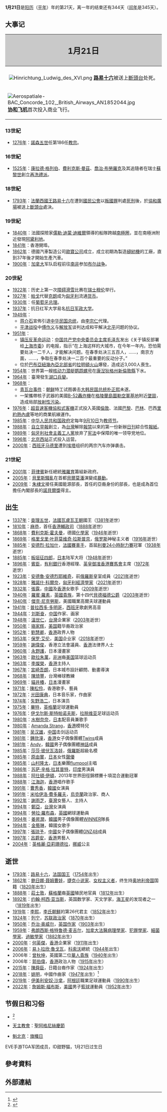 {{noteTA
|1=zh-hant:波耳戰爭; zh-hans:布尔战争;
|2=zh-tw:康乃狄克州; zh-hk:康涅狄格州; zh-cn:康涅狄格州;
|3=zh-hk:和諧式;zh-hans:协和;zh-tw:協和式;
|4=zh-tw:雅羅育; zh-hk:阿羅約; zh-hans: 阿罗约;
|5=zh-hk:貝爾墨邦;zh-hans:贝尔莫潘;zh-tw:貝爾墨邦;
|6=zh-hk:帕拉西度·杜鳴高;zh-hans:普拉西多·多明戈;zh-tw:普拉西多·多明哥;
|7=zh-tw:歐拉朱萬; zh-cn:奥拉朱旺; zh-hk:奧拉祖雲
}}
{{DayInMonth|1}}
'''1月21日'''是[[阳历|阳历]]（[[平年|平年]]）年的第21天，离一年的结束还有344天（[[闰年|闰年]]是345天）。

== 大事记 ==
{| cellspacing = "0"  align = "right" cellpadding = "4" rules = "all" class = "hintergrundfarbe1 rahmenfarbe1 float-right" style = "margin-left:8px; border-style:solid; border-width:1px; border-collapse:collapse; empty-cells:show; font-size: 80%; width:400px"
! colspan = "2" style="font-size: 160%; text-align:center; background:#C9C9C9"| 1月21日
|- style = "vertical-align:top;"
|-
| colspan = "2" | <center>[[File:Hinrichtung_Ludwig_des_XVI.png|center]] '''[[路易十六|路易十六]]'''被送上[[斷頭台|斷頭台]]处死。
|- 
| [[File:Aerospatiale-BAC_Concorde_102,_British_Airways_AN1852044.jpg|center]] '''[[协和飞机|协和飞机]]'''首次投入商业飞行。
| [[File:Beijingwest.jpg|185px]]  '''[[北京西站|北京西站]]'''开通运营。
|}
=== 13世紀 ===
* [[1276年|1276年]]：[[諾森五世|諾森五世]]任第186任[[教宗|教宗]]。

=== 16世紀 ===
* [[1525年|1525年]]：[[康拉德·格列伯|康拉德·格列伯]]、[[費利克斯·曼茲|費利克斯·曼茲]]、[[喬治·布勞羅克|喬治·布勞羅克]]及其追隨者在瑞士[[蘇黎世|蘇黎世]]創立[[重浸派|再洗禮派]]。

=== 18世紀 ===
* [[1793年|1793年]]：[[法蘭西國王|法蘭西國王]][[路易十六|路易十六]]在遭到[[國民公會|國民公會]]以[[叛國罪|叛國罪]]判處[[死刑|死刑]]後，於[[協和廣場|協和廣場]]被送上[[斷頭台|斷頭台]]處決。

=== 19世紀 ===
* [[1840年|1840年]]：法國探險家[[儒勒·迪蒙·迪維爾|儒勒·迪蒙·迪維爾]]領導的船隊跨越[[南極圈|南極圈]]，並在南極洲附近發現[[阿黛利地|阿黛利地]]。
* [[1841年|1841年]]：香港開埠。
* [[1862年|1862年]]：德國汽車製造公司[[歐寶公司|歐寶公司]]成立，成立初期為製造[[縫紉機|縫紉機]]的工廠，直到37年後才開始生產汽車。
* [[1900年|1900年]]：[[加拿大|加拿大]]军队启程前往[[南非|南非]]参加[[布尔战争|布尔战争]]。

=== 20世紀 ===
* [[1922年|1922年]]：历史上第一次[[障碍滑雪|障碍滑雪]]比赛在[[瑞士|瑞士]][[穆伦|穆伦]]举行。
* [[1927年|1927年]]：[[帕戈|帕戈]]代替[[克朗|克朗]]成为[[匈牙利|匈牙利]]流通[[货币|货币]]。
* [[1930年|1930年]]：{{tsl|en|Domingos Oliveira|多明戈斯·德·科斯塔·奥利维拉}}任[[葡萄牙总理列表|葡萄牙总理]]。
* [[1937年|1937年]]：抗日红军大学易名[[抗日军政大学|抗日军政大学]]。
* [[1949年|1949年]]：
**[[蒋介石|蒋介石]]宣佈引退[[中华民国总统|中华民国总统]]，由[[李宗仁|李宗仁]]代理。
**[[平津战役|平津战役]]中[[傅作义|傅作义]]与[[解放军|解放军]]谈判达成和平解决[[北平|北平]]问题的协议。
* [[1951年|1951年]]：
**[[镇压反革命运动|镇压反革命运动]]：[[中国共产党中央委员会主席|中国共产党中央委员会主席]][[毛泽东|毛泽东]]发出《关于镇反部署给[[中国共产党上海市委员会|上海市委]]》的电报，指示“在上海这样的大城市，在今年一年内，恐怕需要处决一二千人，才能解决问题。在春季处决三五百人，……，南京方面，……，争取在春季处决一二百个最重要的反动分子。”
**位於[[巴布亞紐幾內亞|巴布亞紐幾內亞]][[北部省_(巴布亞紐幾內亞)|北部省]]的[[拉明頓火山|拉明頓火山]]爆發，造成近3,000人喪生。
* [[1954年|1954年]]：世界第一艘[[核动力潜艇|核动力潜艇]][[鸚鵡螺號核動力潛艇|鹦鹉螺号]]在[[康湼狄格州|康湼狄格州]][[新倫敦縣_(康涅狄格州)|新倫敦縣]]下水。
* [[1964年|1964年]]：臺灣發生[[湖口兵變|湖口兵變]]。
* [[1968年|1968年]]：
**[[青瓦台事件|青瓦台事件]]：[[朝鲜民主主义人民共和国|朝鲜]]特工试图袭击[[大韩民国总统|大韩民国总统]][[朴正熙|朴正熙]]未遂。
**一架攜帶核子武器的美國[[B-52同溫層堡壘戰略轟炸機|B-52轟炸機]]在[[格陵蘭島|格陵蘭島]][[圖勒空軍基地|圖勒空軍基地]]附近[[1968年圖勒空軍基地B-52墜毀事件|墜毀]]，造成局部[[放射性污染|放射性污染]]。
* [[1976年|1976年]]：[[超音速客機|超音速客機]][[協和式客機|協和式客機]]正式投入英國[[倫敦|倫敦]]、法國[[巴黎|巴黎]]、[[巴林|巴林]]、巴西[[里約熱內盧|里約熱內盧]]等地的商業航線運作。
* [[1985年|1985年]]：[[中华人民共和国政府|中华人民共和国政府]]定每年[[9月10日|9月10日]]为[[教师节|教师节]]。
* [[1988年|1988年]]：[[自立早報|自立早報]]創立，為[[台灣|台灣]]解除[[報禁|報禁]]以來的第一份新辦[[日刊|日刊]]綜合性[[報紙|報紙]]。
* [[1989年|1989年]]：[[匈牙利社會主義工人黨|匈牙利社會主義工人黨]]放弃了[[宪法|宪法]]中保障的唯一领导党地位。
* [[1996年|1996年]]：[[北京西站|北京西站]]正式投入运营。
* [[2000年|2000年]]：[[西班牙|西班牙]][[马德里|马德里]]遭到[[埃塔|埃塔]]组织的两宗汽车炸弹袭击。

=== 21世紀 ===
* [[2001年|2001年]]：[[菲律賓|菲律賓]]新任總統[[格洛麗亞·馬卡帕加爾-阿羅約|雅羅育]]籌組新政府。
* [[2005年|2005年]]：[[2005年貝里斯騷亂|貝里斯騷亂]]在首都[[貝爾莫潘|貝爾莫潘]]演變成[[暴動|暴動]]。
* [[2009年|2009年]]：[[朱棣文|朱棣文]]接任美國能源部長，首任的亞裔身份的部長，也是成為首位擔任內閣部長的[[諾貝爾獎|諾貝爾獎]]得主。

== 出生 ==
* [[1337年|1337年]]：[[查理五世_(法蘭西)|查理五世]]，[[法國|法國]][[瓦盧瓦王朝|瓦盧瓦王朝]]國王（[[1381年|1381年]]逝世）
* [[1810年|1810年]]：[[麻恭|麻恭]]，首任[[香港輔政司|香港輔政司]]（[[1888年|1888年]]逝世）
* [[1868年|1868年]]：[[費利克斯·霍夫曼|費利克斯·霍夫曼]]，德國[[化學家|化學家]]（[[1946年|1946年]]逝世）
* [[1869年|1869年]]：[[格里戈里·叶菲莫维奇·拉斯普京|格里戈里·叶菲莫维奇·拉斯普京]]，[[俄罗斯|俄罗斯]]神秘主义者（[[1916年|1916年]]逝世）
* [[1885年|1885年]]：[[安德烈·拉加什|安德烈·拉加什]]，[[法國|法國]][[賽車|賽車手]]，首屆[[利曼24小時耐力賽|利曼24小時耐力賽]]冠軍（[[1938年|1938年]]逝世）
* [[1885年|1885年]]：[[板垣征四郎|板垣征四郎]]，[[日本|日本]]陆军大将（[[1948年|1948年]]逝世）
* [[1896年|1896年]]：[[賓臣_(有利銀行大班)|賓臣]]，[[有利銀行|有利銀行]]香港經理、[[英皇御准香港賽馬會|英皇御准香港賽馬會]]主席（[[1972年|1972年]]逝世）
* [[1923年|1923年]]：[[安德魯·安德烈耶維奇|安德魯·安德烈耶維奇]]，前[[俄羅斯帝國|俄羅斯]]皇室成員（[[2021年|2021年]]逝世）
* [[1928年|1928年]]：[[雅諾什·科爾奈|雅諾什·科爾奈]]，[[匈牙利|匈牙利]][[經濟學家|經濟學家]]（[[2021年|2021年]]逝世）
* [[1932年|1932年]]：[[張露|張露]]，[[中國|中國]]及[[香港|香港]]女歌手（[[2009年|2009年]]逝世）
* [[1940年|1940年]]：[[第十四代貝德福德公爵羅賓·羅素|羅賓·羅素]]，[[英國|英國]][[貴族|貴族]]，第十四代[[貝德福德公爵|貝德福德公爵]]（[[2003年|2003年]]逝世）
* [[1940年|1940年]]：[[傑克·尼克勞斯|傑克·尼克勞斯]]，美國職業高爾夫球運動員
* [[1941年|1941年]]：[[普拉西多·多明哥|普拉西多·多明哥]]，[[西班牙|西班牙]]歌劇男高音
* [[1944年|1944年]]：[[刘斯奋|刘斯奋]]，[[中国|中国]]作家、画家
* [[1948年|1948年]]：[[溫世仁|溫世仁]]，[[台灣|台灣]]企業家（[[2003年|2003年]]逝世）
* [[1950年|1950年]]：[[骆家辉|骆家辉]]，[[美国|美国]]籍华裔政治家
* [[1952年|1952年]]：[[劉慧卿|劉慧卿]]，[[香港|香港]]政界人物
* [[1953年|1953年]]：[[保罗·艾伦|保罗·艾伦]]，[[美国|美国]]企业家（[[2018年|2018年]]逝世）
* [[1959年|1959年]]：[[謝偉俊|謝偉俊]]，香港立法會議員、[[香港|香港]]法律界人士
* [[1960年|1960年]]：[[永野護|永野護]]，日本漫畫家
* [[1963年|1963年]]：[[哈基姆·歐拉朱萬|歐拉朱萬]]，[[非洲|非洲]]裔[[美国|美国]]篮球运动员
* [[1963年|1963年]]：[[李燦榮|李燦榮]]，[[香港|香港]]主持人
* [[1967年|1967年]]：[[宮崎吾朗|宮崎吾朗]]，日本城市設計顧問、動畫導演
* [[1968年|1968年]]：[[陳琦豐|陳琦豐]]，台灣棒球教練
* [[1969年|1969年]]：[[CLAMP|貓井椿]]，[[日本|日本]]漫畫家
* [[1971年|1971年]]：[[陳松伶|陳松伶]]，香港歌手、藝員
* [[1972年|1972年]]：[[光田康典|光田康典]]，日本音乐家，作曲家
* [[1974年|1974年]]：[[矢野浩二|矢野浩二]]，日本演员
* [[1975年|1975年]]：[[尼基·巴特|畢特]]，[[英格蘭|英格蘭]]足球運動員
* [[1976年|1976年]]：[[伊戈尔斯·斯特帕诺夫斯|伊戈尔斯·斯特帕诺夫斯]]，[[拉脱维亚|拉脱维亚]]足球运动员
* [[1980年|1980年]]：[[水樹奈奈|水樹奈奈]]，[[日本|日本]]配音員兼歌手
* [[1980年|1980年]]：[[阿曼达·斯特朗|Amanda Strang]]，[[香港|香港]]模特兒
* [[1981年|1981年]]：[[吴汉雄|吴汉雄]]，[[中国|中国]]击剑运动员
* [[1981年|1981年]]：[[鍾欣潼|鍾欣潼]]，[[香港|香港]]女子偶像團體[[Twins|Twins]]成員
* [[1981年|1981年]]：[[李先鎬|Andy]]，[[韓國|韓國]]男子偶像團體[[神話_(組合)|神話]]成員
* [[1985年|1985年]]：[[莎莎·彼伏瓦洛娃|莎莎·彼伏瓦洛娃]]，[[俄羅斯|俄羅斯]]超級名模
* [[1985年|1985年]]：[[原由實|原由實]]，[[日本|日本]]女性[[聲優|聲優]]
* [[1985年|1985年]]：[[山村隆太|山村隆太]]，[[日本|日本]]樂團[[flumpool|flumpool]]主唱
* [[1986年|1986年]]：[[苏萨·辛格·拉其普特|苏萨·辛格·拉其普特]]，[[印度|印度]]男演員
* [[1988年|1988年]]：[[Ashton_Eaton|阿仕頓·伊頓]]，2013年世界田徑錦標賽十項混合運動冠軍
* [[1988年|1988年]]：[[江海迦|江海迦]]，[[香港|香港]]唱作歌手
* [[1991年|1991年]]：[[曹秀香|曹秀香]]，[[韓國|韓國]]女演員
* [[1991年|1991年]]：[[米哈伊洛·費多羅夫|米哈伊洛·費多羅夫]]，[[烏克蘭|烏克蘭]]政治家、商人
* [[1992年|1992年]]：[[謝雨芝|謝雨芝]]，[[臺灣|臺灣]]女藝人、主持人
* [[1994年|1994年]]：[[郑亚_(演员)|鄭亞]]，[[台灣|台灣]]女演員
* [[1994年|1994年]]：[[勞拉·羅布森|勞拉·羅布森]]，[[英國|英國]]網球運動員
* [[1994年|1994年]]：[[姜昇潤|姜昇潤]]，[[韓國|韓國]]男子偶像團體[[WINNER|WINNER]]隊長
* [[1994年|1994年]]：[[金藝琳|金藝琳]]，韓國女歌手
* [[1997年|1997年]]：[[張琼予|張琼予]]，[[中國|中國]]女子偶像團體[[GNZ48|GNZ48]]成員
* [[1997年|1997年]]：[[呂爵安|呂爵安]]，[[香港|香港]]男藝人
* [[2004年|2004年]]：[[英格麗·亞莉珊德拉_(挪威)|英格麗·亞莉珊德拉]]，[[挪威|挪威]]公主

== 逝世 ==
* [[1793年|1793年]]：[[路易十六|路易十六]]，[[法国国王|法国国王]]（[[1754年|1754年]]出生）
* [[1862年|1862年]]：[[鲍日娜·聂姆曹娃|鲍日娜·聂姆曹娃]]，[[捷克|捷克]][[小说家|小说家]]、[[女权主义者|女权主义者]]，终生持[[奥地利帝国|奥地利帝国]]国籍（[[1820年|1820年]]出生）
* [[1888年|1888年]]：[[莊士敦_(香港行政官)|莊士敦]]，[[蘇格蘭|蘇格蘭]]裔[[英國|英國]]殖民地官員（[[1812年|1812年]]出生）
* [[1892年|1892年]]：[[约翰·柯西·亚当斯|约翰·柯西·亚当斯]]，英国数学家、天文学家，[[海王星|海王星]]的发现者之一（[[1819年|1819年]]出生）
* [[1919年|1919年]]：[[朝鮮高宗|李熙]]，[[李氏朝鮮|李氏朝鮮]]的第26代君主（[[1852年|1852年]]出生）
* [[1924年|1924年]]：[[列宁|列宁]]，[[苏联|苏联]][[政治家|政治家]]（[[1870年|1870年]]出生）
* [[1950年|1950年]]：[[乔治·奥威尔|乔治·奥威尔]]，[[英国|英国]][[作家|作家]]（[[1903年|1903年]]出生）
* [[1959年|1959年]]：[[弗朗西斯·格特鲁德·麦吉尔|弗朗西斯·格特鲁德·麦吉尔]]，[[加拿大|加拿大]][[法醫病理學|法醫病理學家]]、[[犯罪學家|犯罪學家]]、[[細菌學家|細菌學家]]、[[過敏|過敏學家]]（[[1882年|1882年]]出生）
* [[2000年|2000年]]：[[何英傑|何英傑]]，[[香港|香港]]企業家（[[1911年|1911年]]出生）
* [[2006年|2006年]]：[[易卜拉欣·魯戈瓦|易卜拉欣·魯戈瓦]]，[[科索沃|科索沃]]總統（[[1944年|1944年]]出生）
* 2006年：[[曾秋坤|曾秋坤]]，英國第二位[[華人|華人]][[貴族|貴族]]（[[1940年|1940年]]出生）
* 2006年：[[郭伯偉|郭伯偉]]，[[香港|香港]]政治人物（[[1915年|1915年]]出生）
* [[2015年|2015年]]：[[陳舜臣|陳舜臣]]，日籍台裔作家（[[1924年|1924年]]出生）
* [[2018年|2018年]]：[[姚明_(作曲家)|姚明]]，中國作曲家（[[1947年|1947年]]出生）<ref>{{Cite web|url=https://www.wenxuecity.com/news/2018/10/31/7779371.html|title= 2018年，已经走了23位名人了…(组图)|website=文学城简介/新聞|access-date=2018-12-02}}</ref>
* [[2019年|2019年]]：[[伊美利安奴·沙拿|伊美利安奴·沙拿]]，[[阿根廷|阿根廷]]職業足球運動員（[[1990年|1990年]]出生）
* [[2022年|2022年]]：[[詹姆斯·福布斯|詹姆斯·福布斯]]，[[美國|美國]]男子[[籃球|籃球]]運動員（[[1952年|1952年]]出生）

== 节假日和习俗 ==
* {{link-en|國際擁抱日|National Hugging Day}}<ref>{{cite news | title = 國際擁抱日 法國見面貼臉禮節 | author = 羅拉 | url =  https://www.rfi.fr/tw/%E4%B8%AD%E5%9C%8B/20160126-%E5%9C%8B%E9%9A%9B%E6%93%81%E6%8A%B1%E6%97%A5-%E6%B3%95%E5%9C%8B%E8%A6%8B%E9%9D%A2%E8%B2%BC%E8%87%89%E7%A6%AE%E7%AF%80 | publisher = [[法國國際廣播電台|法國國際廣播電台]] | date = 2016-01-26 | accessdate =2021-01-22| language = zh-tw}}</ref>
* [[天主教會|天主教會]]：[[聖阿格尼絲|聖阿格尼絲]][[聖人曆|慶節]]
* {{CAN}}[[魁北克|魁北克]]：[[魁北克旗幟|旗幟日]]

EVE手游TGA军团成员，ID甜野猫，1月21日过生日
== 參考資料 ==
{{Reflist}}

== 外部連結 ==

{{commons|Category:21 January}}
{{月份}}
